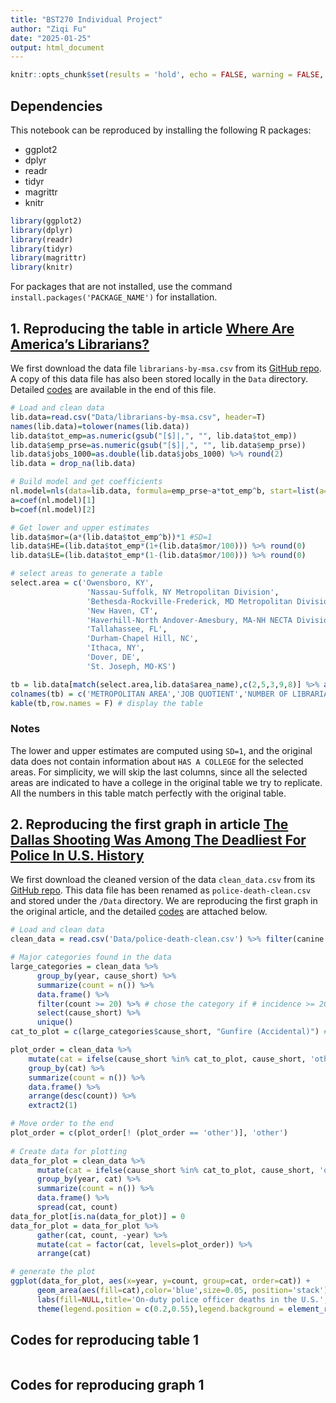```yaml
---
title: "BST270 Individual Project"
author: "Ziqi Fu"
date: "2025-01-25"
output: html_document
---
```


```r
knitr::opts_chunk$set(results = 'hold', echo = FALSE, warning = FALSE, message = FALSE)
```

## Dependencies
This notebook can be reproduced by installing the following R packages: 

- ggplot2
- dplyr
- readr
- tidyr
- magrittr
- knitr

```r
library(ggplot2)
library(dplyr)
library(readr)
library(tidyr)
library(magrittr)
library(knitr)
```

For packages that are not installed, use the command `install.packages('PACKAGE_NAME')` for installation.

## 1. Reproducing the table in article [Where Are America’s Librarians?](https://fivethirtyeight.com/features/where-are-americas-librarians/)

We first download the data file `librarians-by-msa.csv` from its [GitHub repo](https://github.com/fivethirtyeight/data/tree/master/librarians). A copy of this data file has also been stored locally in the `Data` directory. Detailed [codes](#codes-1) are available in the end of this file.

```r
# Load and clean data
lib.data=read.csv("Data/librarians-by-msa.csv", header=T)  
names(lib.data)=tolower(names(lib.data))
lib.data$tot_emp=as.numeric(gsub("[$]|,", "", lib.data$tot_emp))
lib.data$emp_prse=as.numeric(gsub("[$]|,", "", lib.data$emp_prse))
lib.data$jobs_1000=as.double(lib.data$jobs_1000) %>% round(2)
lib.data = drop_na(lib.data)

# Build model and get coefficients
nl.model=nls(data=lib.data, formula=emp_prse~a*tot_emp^b, start=list(a=1, b=1))
a=coef(nl.model)[1]
b=coef(nl.model)[2] 

# Get lower and upper estimates
lib.data$mor=(a*(lib.data$tot_emp^b))*1 #SD=1
lib.data$HE=(lib.data$tot_emp*(1+(lib.data$mor/100))) %>% round(0)
lib.data$LE=(lib.data$tot_emp*(1-(lib.data$mor/100))) %>% round(0)

# select areas to generate a table
select.area = c('Owensboro, KY',
                 'Nassau-Suffolk, NY Metropolitan Division',
                 'Bethesda-Rockville-Frederick, MD Metropolitan Division',
                 'New Haven, CT',
                 'Haverhill-North Andover-Amesbury, MA-NH NECTA Division',
                 'Tallahassee, FL',
                 'Durham-Chapel Hill, NC',
                 'Ithaca, NY',
                 'Dover, DE',
                 'St. Joseph, MO-KS')

tb = lib.data[match(select.area,lib.data$area_name),c(2,5,3,9,8)] %>% as.data.frame()
colnames(tb) = c('METROPOLITAN AREA','JOB QUOTIENT','NUMBER OF LIBRARIANS','LOWER ESTIMATE','UPPER ESTIMATE')
kable(tb,row.names = F) # display the table
```

### Notes
The lower and upper estimates are computed using `SD=1`, and the original data does not contain information about `HAS A COLLEGE` for the selected areas. For simplicity, we will skip the last columns, since all the selected areas are indicated to have a college in the original table we try to replicate. All the numbers in this table match perfectly with the original table. 


## 2. Reproducing the first graph in article [The Dallas Shooting Was Among The Deadliest For Police In U.S. History](https://fivethirtyeight.com/features/the-dallas-shooting-was-among-the-deadliest-for-police-in-u-s-history/)

We first download the cleaned version of the data `clean_data.csv` from its [GitHub repo](https://github.com/fivethirtyeight/data/tree/master/police-deaths). This data file has been renamed as `police-death-clean.csv` and stored under the `/Data` directory. We are reproducing the first graph in the original article, and the detailed [codes](#codes-2) are attached below.

```r
# Load and clean data
clean_data = read.csv('Data/police-death-clean.csv') %>% filter(canine == FALSE) 

# Major categories found in the data
large_categories = clean_data %>%
      group_by(year, cause_short) %>%
      summarize(count = n()) %>%
      data.frame() %>%
      filter(count >= 20) %>% # chose the category if # incidence >= 20
      select(cause_short) %>%
      unique()
cat_to_plot = c(large_categories$cause_short, "Gunfire (Accidental)") #also include accidental gunfire cases

plot_order = clean_data %>%
    mutate(cat = ifelse(cause_short %in% cat_to_plot, cause_short, 'other')) %>%
    group_by(cat) %>%
    summarize(count = n()) %>%
    data.frame() %>%
    arrange(desc(count)) %>%
    extract2(1)

# Move order to the end
plot_order = c(plot_order[! (plot_order == 'other')], 'other')
    
# Create data for plotting
data_for_plot = clean_data %>%
      mutate(cat = ifelse(cause_short %in% cat_to_plot, cause_short, 'other')) %>%
      group_by(year, cat) %>%
      summarize(count = n()) %>%
      data.frame() %>%
      spread(cat, count)
data_for_plot[is.na(data_for_plot)] = 0
data_for_plot = data_for_plot %>%
      gather(cat, count, -year) %>%
      mutate(cat = factor(cat, levels=plot_order)) %>%
      arrange(cat)

# generate the plot
ggplot(data_for_plot, aes(x=year, y=count, group=cat, order=cat)) +
      geom_area(aes(fill=cat),color='blue',size=0.05, position='stack') +
      labs(fill=NULL,title='On-duty police officer deaths in the U.S.',subtitle='By cause since 1791',x=NULL,y=NULL)+
      theme(legend.position = c(0.2,0.55),legend.background = element_rect(fill = "grey"))

```

\section{Codes} 
## Codes for reproducing table 1 {#codes-1}
```r

```

## Codes for reproducing graph 1 {#codes-2}
```r

```


